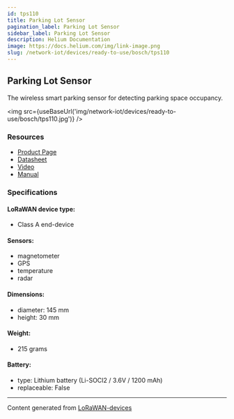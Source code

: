 ```yaml
---
id: tps110
title: Parking Lot Sensor
pagination_label: Parking Lot Sensor
sidebar_label: Parking Lot Sensor
description: Helium Documentation
image: https://docs.helium.com/img/link-image.png
slug: /network-iot/devices/ready-to-use/bosch/tps110
---
```



## Parking Lot Sensor

The wireless smart parking sensor for detecting parking space occupancy.

<img src={useBaseUrl('img/network-iot/devices/ready-to-use/bosch/tps110.jpg')} />

### Resources

- [Product Page](https://www.bosch-connectivity.com/products/connected-mobility/parking-lot-sensor/downloads/)
- [Datasheet](https://www.bosch-connectivity.com/media/product_detail_pls/cost_pls_product_data_sheet_en_v221130.pdf)
- [Video](https://youtu.be/HYv50apV-jA)
- [Manual](https://www.bosch-connectivity.com/media/product_detail_pls/pls_usermanual_2-0_en-de-fr-it-es-nl-da-pt-gr-ro.pdf)

### Specifications

#### LoRaWAN device type:

- Class A end-device

#### Sensors:

- magnetometer
- GPS
- temperature
- radar

#### Dimensions:

- diameter: 145 mm
- height: 30 mm

#### Weight:

- 215 grams

#### Battery:

- type: Lithium battery (Li-SOCI2 / 3.6V / 1200 mAh)
- replaceable: False

---

Content generated from [LoRaWAN-devices](https://github.com/TheThingsNetwork/lorawan-devices)
